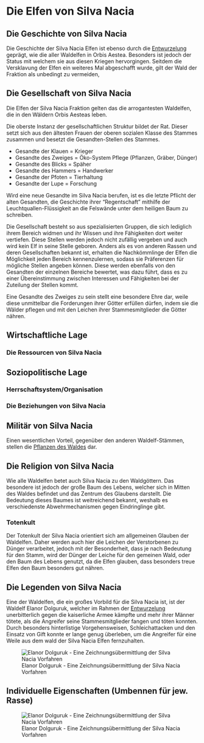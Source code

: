 
# Die Elfen von Silva Nacia {#SilvaNacia}

## Die Geschichte von Silva Nacia

Die Geschichte der Silva Nacia Elfen ist ebenso durch die <font color="green">[Entwurzelung](#Entwurzelung)</font> geprägt, wie die aller Waldelfen in Orbis Aestea. Besonders ist jedoch der Status mit welchem sie aus diesen Kriegen hervorgingen. Seitdem die Versklavung der Elfen ein weiteres Mal abgeschafft wurde, gilt der Wald der Fraktion als unbedingt zu vermeiden, 

## Die Gesellschaft von Silva Nacia

Die Elfen der Silva Nacia Fraktion gelten das die arrogantesten Waldelfen, die in den Wäldern Orbis Aesteas leben. 

Die oberste Instanz der gesellschaftlichen Struktur bildet der Rat. Dieser setzt sich aus den ältesten Frauen der oberen sozialen Klasse des Stammes zusammen und besetzt die Gesandten-Stellen des Stammes. 

* Gesandte der Klauen = Krieger
* Gesandte des Zweiges = Öko-System Pflege (Pflanzen, Gräber, Dünger)
* Gesandte des Blicks = Späher 
* Gesandte des Hammers = Handwerker
* Gesandte der Pfoten = Tierhaltung
* Gesandte der Lupe = Forschung

Wird eine neue Gesandte im Silva Nacia berufen, ist es die letzte Pflicht der alten Gesandten, die Geschichte ihrer "Regentschaft" mithilfe der Leuchtquallen-Flüssigkeit an die Felswände unter dem heiligen Baum zu schreiben.

Die Gesellschaft besteht so aus spezialisierten Gruppen, die sich lediglich ihrem Bereich widmen und ihr Wissen und ihre Fähigkeiten dort weiter vertiefen. Diese Stellen werden jedoch nicht zufällig vergeben und auch wird kein Elf in seine Stelle geboren. Anders als es von anderen Rassen und deren Gesellschaften bekannt ist, erhalten die Nachkömmlinge der Elfen die Möglichkeit jeden Bereich kennenzulernen, sodass sie Präferenzen für mögliche Stellen angeben können. Diese werden ebenfalls von den Gesandten der einzelnen Bereiche bewertet, was dazu führt, dass es zu einer Übereinstimmung zwischen Interessen und Fähigkeiten bei der Zuteilung der Stellen kommt.

Eine Gesandte des Zweiges zu sein stellt eine besondere Ehre dar, weile diese unmittelbar die Forderungen ihrer Götter erfüllen dürfen, indem sie die Wälder pflegen und mit den Leichen ihrer Stammesmitglieder die Götter nähren. 

## Wirtschaftliche Lage

### Die Ressourcen von Silva Nacia

## Soziopolitische Lage 

### Herrschaftsystem/Organisation

### Die Beziehungen von Silva Nacia

## Militär von Silva Nacia

Einen wesentlichen Vorteil, gegenüber den anderen Waldelf-Stämmen, stellen die <font color="green">[Pflanzen des Waldes ](#SilvaNaciaWald)</font> dar. 

## Die Religion von Silva Nacia

Wie alle Waldelfen betet auch Silva Nacia zu den Waldgöttern. Das besondere ist jedoch der große Baum des Lebens, welcher sich in Mitten des Waldes befindet und das Zentrum des Glaubens darstellt. Die Bedeutung dieses Baumes ist weitreichend bekannt, weshalb es verschiedenste Abwehrmechanismen gegen Eindringlinge gibt.  

### Totenkult

Der Totenkult der Silva Nacia orientiert sich am allgemeinen Glauben der Waldelfen. Daher werden auch hier die Leichen der Verstorbenen zu Dünger verarbeitet, jedoch mit der Besonderheit, dass je nach Bedeutung für den Stamm, wird der Dünger der Leiche für den gemeinen Wald, oder den Baum des Lebens genutzt, da die Elfen glauben, dass besonders treue Elfen den Baum besonders gut nähren. 

## Die Legenden von Silva Nacia

Eine der Waldelfen, die ein großes Vorbild für die Silva Nacia ist, ist der Waldelf Elanor Dolguruk, welcher im Rahmen der <font color="green">[Entwurzelung](#Entwurzelung)</font> unerbitterlich gegen die kaiserliche Armee kämpfte und mehr ihrer Männer tötete, als die Angreifer seine Stammesmitglieder fangen und töten konnten. Durch besonders hinterlistige Vorgehensweisen, Schleichattacken und den Einsatz von Gift konnte er lange genug überleben, um die Angreifer für eine Weile aus dem wald der Silva Nacia Elfen fernzuhalten. 

![Elanor Dolguruk - Eine Zeichnungsübermittlung der Silva Nacia Vorfahren](Pictures\\Flavor\\Elfen\\ElfenHeld.jpg)


## Individuelle Eigenschaften (Umbennen für jew. Rasse)


![Elanor Dolguruk - Eine Zeichnungsübermittlung der Silva Nacia Vorfahren](Pictures\\Flavor\\Elfen\\XXX.jpg)
